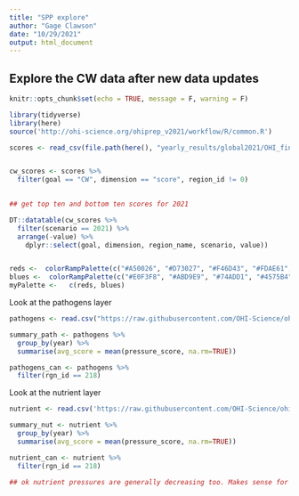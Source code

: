 ```yaml
---
title: "SPP explore"
author: "Gage Clawson"
date: "10/29/2021"
output: html_document
---
```


## Explore the CW data after new data updates

```r
knitr::opts_chunk$set(echo = TRUE, message = F, warning = F)

library(tidyverse)
library(here)
source('http://ohi-science.org/ohiprep_v2021/workflow/R/common.R')
```

```r
scores <- read_csv(file.path(here(), "yearly_results/global2021/OHI_final_formatted_scores_2021-11-04.csv"))


cw_scores <- scores %>%
  filter(goal == "CW", dimension == "score", region_id != 0) 
  

## get top ten and bottom ten scores for 2021

DT::datatable(cw_scores %>%
  filter(scenario == 2021) %>%
  arrange(-value) %>%
    dplyr::select(goal, dimension, region_name, scenario, value))


reds <-  colorRampPalette(c("#A50026", "#D73027", "#F46D43", "#FDAE61", "#FEE090"), space="Lab")(65)
blues <-  colorRampPalette(c("#E0F3F8", "#ABD9E9", "#74ADD1", "#4575B4", "#313695"))(35)
myPalette <-   c(reds, blues)
```

Look at the pathogens layer

```r
pathogens <- read.csv("https://raw.githubusercontent.com/OHI-Science/ohiprep_v2021/gh-pages/globalprep/prs_cw_pathogen/v2021/output/po_pathogen_popdensity25mi.csv")

summary_path <- pathogens %>%
  group_by(year) %>%
  summarise(avg_score = mean(pressure_score, na.rm=TRUE))

pathogens_can <- pathogens %>%
  filter(rgn_id == 218)

```

Look at the nutrient layer

```r
nutrient <- read.csv('https://raw.githubusercontent.com/OHI-Science/ohiprep_v2021/gh-pages/globalprep/prs_land-based_nutrient/v2021/output/cw_fertilizers_score_3nm_updated.csv')

summary_nut <- nutrient %>%
  group_by(year) %>%
  summarise(avg_score = mean(pressure_score, na.rm=TRUE))

nutrient_can <- nutrient %>%
  filter(rgn_id == 218)

## ok nutrient pressures are generally decreasing too. Makes sense for canada, a highly regulated country.


```



